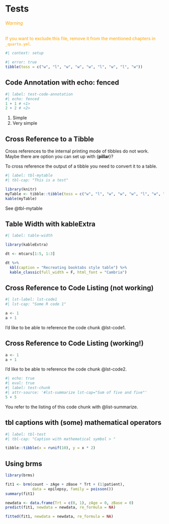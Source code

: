 # Tests

::: {.callout-warning style="color: orange;"}
###### Warning

If you want to exclude this file, remove it from the mentioned chapters
in `_quarto.yml`.
:::

```r
#| context: setup
```

```r
#| error: true
tibble(toss = c("w", "l", "w", "w", "w", "l", "w", "l", "w"))
```

## Code Annotation with echo: fenced

```r
#| label: test-code-annotation
#| echo: fenced
1 + 1 # <1>
2 + 2 # <2>
```

1.  Simple
2.  Very simple

## Cross Reference to a Tibble

Cross references to the internal printing mode of tibbles do not work.
Maybe there are option you can set up with {**pillar**}?

To cross reference the output of a tibble you need to convert it to a
table.

```r
#| label: tbl-mytable
#| tbl-cap: "This is a test"

library(knitr)
myTable <- tibble::tibble(toss = c("w", "l", "w", "w", "w", "l", "w", "l", "w"))
kable(myTable)
```

See @tbl-mytable

## Table Width with kableExtra

```r
#| label: table-width

library(kableExtra)

dt <- mtcars[1:5, 1:3]

dt %>%
  kbl(caption = "Recreating booktabs style table") %>%
  kable_classic(full_width = F, html_font = "Cambria")
```

## Cross Reference to Code Listing (not working)

```r
#| lst-label: lst-code1
#| lst-cap: "Some R code 1"

a <- 1
a + 1
```

I'd like to be able to reference the code chunk @lst-code1.

## Cross Reference to Code Listing (working!)

``` {#lst-code .r lst-cap="Some R code"}
a <- 1
a + 1
```

I'd like to be able to reference the code chunk @lst-code2.

```r
#| echo: true
#| eval: true
#| label: test-chunk
#| attr-source: '#lst-summarize lst-cap="Sum of five and five"'
5 + 5
```

You refer to the listing of this code chunk with @list-summarize.

## tbl captions with (some) mathematical operators

```r
#| label: tbl-test
#| tbl-cap: "Caption with mathematical symbol > " 

tibble::tibble(x = runif(10), y = x * 2)
```

## Using brms

```r
library(brms)

fit1 <- brm(count ~ zAge + zBase * Trt + (1|patient),
            data = epilepsy, family = poisson())
summary(fit1)
```

```r
newdata <- data.frame(Trt = c(0, 1), zAge = 0, zBase = 0)
predict(fit1, newdata = newdata, re_formula = NA)
```

```r
fitted(fit1, newdata = newdata, re_formula = NA)
```
